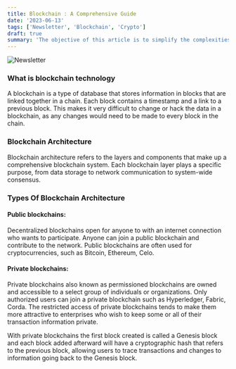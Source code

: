 ```yaml
---
title: Blockchain : A Comprehensive Guide
date: '2023-06-13'
tags: ['Newsletter', 'Blockchain', 'Crypto']
draft: true
summary: 'The objective of this article is to simplify the complexities of blockchain architecture by analyzing its layers and the functions they serve. Our aim is to assist you in understanding the intricacies of blockchain design, enhancing performance, and recognizing any possible security weaknesses.'
---
```


![Newsletter](/static/images/canada/blockchain-tech.jpg)

### What is blockchain technology

A blockchain is a type of database that stores information in blocks that are linked together in a chain. Each block contains a timestamp and a link to a previous block. This makes it very difficult to change or hack the data in a blockchain, as any changes would need to be made to every block in the chain.

### Blockchain Architecture

Blockchain architecture refers to the layers and components that make up a comprehensive blockchain system. Each blockchain layer plays a specific purpose, from data storage to network communication to system-wide consensus.

### Types Of Blockchain Architecture

#### Public blockchains:

Decentralized blockchains open for anyone to with an internet connection who wants to participate. Anyone can join a public blockchain and contribute to the network. Public blockchains are often used for cryptocurrencies, such as Bitcoin, Ethereum, Celo.

#### Private blockchains:

Private blockchains also known as permissioned blockchains are owned and accessible to a select group of individuals or organizations. Only authorized users can join a private blockchain such as Hyperledger, Fabric, Corda. The restricted access of private blockchains tends to make them more attractive to enterprises who wish to keep some or all of their transaction information private.

With private blockchains the first block created is called a Genesis block and each block added afterward will have a cryptographic hash that refers to the previous block, allowing users to trace transactions and changes to information going back to the Genesis block.
